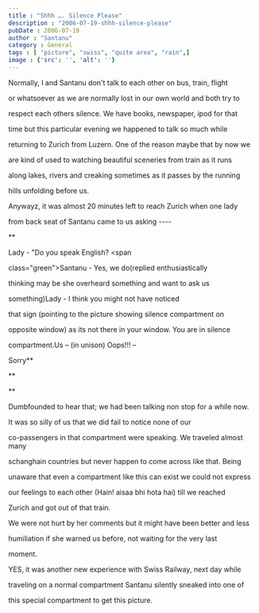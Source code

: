```yaml
---
title : "Shhh …. Silence Please"
description : "2006-07-19-shhh-silence-please"
pubDate : 2006-07-19
author : "Santanu"
category : General
tags : [ "picture", "swiss", "quite area", "rain",]
image : {'src': '', 'alt': ''}
---
```



Normally, I and Santanu don't talk to each other on bus, train, flight

or whatsoever as we are normally lost in our own world and both try to

respect each others silence. We have books, newspaper, ipod for that

time but this particular evening we happened to talk so much while

returning to Zurich from Luzern. One of the reason maybe that by now we

are kind of used to watching beautiful sceneries from train as it runs

along lakes, rivers and creaking sometimes as it passes by the running

hills unfolding before us.



Anywayz, it was almost 20 minutes left to reach Zurich when one lady

from back seat of Santanu came to us asking ----



**<span class="orange">  

</span><span class="orange">Lady - "Do you speak English? </span><span

class="green">Santanu - Yes, we do</span>(replied enthusiastically

thinking may be she overheard something and want to ask us

something)<span class="orange">Lady - I think you might not have noticed

that sign (pointing to the picture showing silence compartment on

opposite window) as its not there in your window. You are in silence

compartment.</span><span class="green">Us – (in unison) Oops!!! –

Sorry</span>**  

**<span class="green">  

</span>**



  






Dumbfounded to hear that; we had been talking non stop for a while now.

It was so silly of us that we did fail to notice none of our

co-passengers in that compartment were speaking. We traveled almost many

schanghain countries but never happen to come across like that. Being

unaware that even a compartment like this can exist we could not express

our feelings to each other (Hain! aisaa bhi hota hai) till we reached

Zurich and got out of that train.



  

We were not hurt by her comments but it might have been better and less

humiliation if she warned us before, not waiting for the very last

moment.



  

YES, it was another new experience with Swiss Railway, next day while

traveling on a normal compartment Santanu silently sneaked into one of

this special compartment to get this picture.
